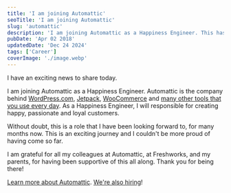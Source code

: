 ```yaml
---
title: 'I am joining Automattic'
seoTitle: 'I am joining Automattic'
slug: 'automattic'
description: 'I am joining Automattic as a Happiness Engineer. This has been a role that I have been looking forward to many months now.'
pubDate: 'Apr 02 2018'
updatedDate: 'Dec 24 2024'
tags: ['Career']
coverImage: './image.webp'
---
```


I have an exciting news to share today.

I am joining Automattic as a Happiness Engineer. Automattic is the company behind [WordPress.com](https://wordpress.com/), [Jetpack](http://jetpack.com/), [WooCommerce](http://woocommerce.com/) and [many other tools that you use every day](https://automattic.com/). As a Happiness Engineer, I will responsible for creating happy, passionate and loyal customers.

Without doubt, this is a role that I have been looking forward to, for many months now. This is an exciting journey and I couldn't be more proud of having come so far.

I am grateful for all my colleagues at Automattic, at Freshworks, and my parents, for having been supportive of this all along. Thank you for being there!

[Learn more about Automattic](https://automattic.com/about/). [We're also hiring](https://automattic.com/work-with-us/)!
